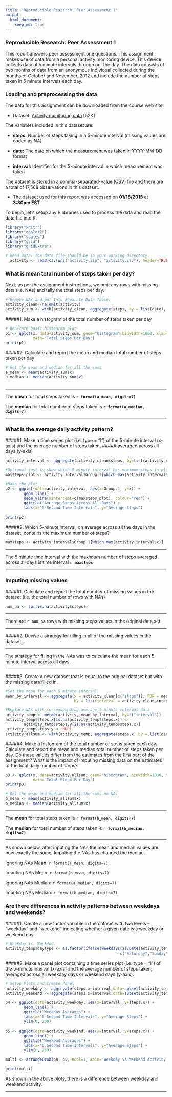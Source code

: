 ```yaml
---
title: "Reproducible Research: Peer Assessment 1"
output: 
  html_document:
    keep_md: true
---
```

### Reproducible Research: Peer Assessment 1
This report answers peer assessment one questions. This assignment makes use of data from a personal activity monitoring device. This device collects data at 5 minute intervals through out the day. The data consists of two months of data from an anonymous individual collected during the months of October and November, 2012 and include the number of steps taken in 5 minute intervals each day.

### Loading and preprocessing the data

The data for this assignment can be downloaded from the course web site:

- Dataset: [Activity monitoring data](https://d396qusza40orc.cloudfront.net/repdata/data/activity.zip) [52K]

The variables included in this dataset are:

- **steps:** Number of steps taking in a 5-minute interval (missing values are coded as NA)

- **date:** The date on which the measurement was taken in YYYY-MM-DD format

- **interval:** Identifier for the 5-minute interval in which measurement was taken

The dataset is stored in a comma-separated-value (CSV) file and there are a total of 17,568 observations in this dataset.

- The dataset used for this report was accessed on **01/18/2015** at **3:30pm EST**


To begin, let's setup any R libraries used to process the data and read the data file into R.


```r
library("knitr")
library("ggplot2")
library("scales")
library("grid")
library("gridExtra")

# Read Data. The data file should be in your working directory.
  activity <- read.csv(unz("activity.zip", "activity.csv"), header=TRUE)

```

### What is mean total number of steps taken per day?
Next, as per the assignment instructions, we omit any rows with missing data (i.e. NAs) and tally the total steps per day. 
```r
# Remove NAs and put Into Separate Data Table.
activity_clean<-na.omit(activity)
activity_sum <- with(activity_clean, aggregate(steps, by = list(date), sum))
```


#####1. Make a histogram of the total number of steps taken per day
```r
# Generate basic histogram plot
p1 <- qplot(x, data=activity_sum, geom="histogram",binwidth=1000, xlab="Interval", ylab="Count", 
            main="Total Steps Per Day")
print(p1)
```


#####2. Calculate and report the mean and median total number of steps taken per day
```r
# Get the mean and median for all the sums
a_mean <- mean(activity_sum$x)
a_median <- median(activity_sum$x)
 
```

_______________________________________________________________________
The **mean** for total steps taken is **`r format(a_mean, digits=7)`**


The **median** for total number of steps taken is **`r format(a_median, digits=7)`**

_______________________________________________________________________


### What is the average daily activity pattern?

#####1. Make a time series plot (i.e. type = "l") of the 5-minute interval (x-axis) and the average number of steps taken,
#####   averaged across all days (y-axis)

```r
activity_interval <- aggregate(activity_clean$steps, by=list(activity_clean$interval), FUN=mean)

#Optional just to show which 5 minute interval has maximum steps in plot
maxsteps_plot <- activity_interval$Group.1[which.max(activity_interval$x)]

#Make the plot
p2 <- ggplot(data=activity_interval, aes(x=Group.1, y=x)) + 
        geom_line() +
        geom_vline(xintercept=c(maxsteps_plot), colour="red") +
        ggtitle("Average Steps Across All Days") +
        labs(x="5 Second Time Intervals", y="Average Steps")
      
print(p2)
```

#####2. Which 5-minute interval, on average across all the days in the dataset, contains the maximum number of steps?

```r
maxsteps <- activity_interval$Group.1[which.max(activity_interval$x)]
```


_______________________________________________________________________
The 5 minute time interval with the maximum number of steps averaged across all days is time interval **`r maxsteps`**

_______________________________________________________________________

### Imputing missing values

#####1. Calculate and report the total number of missing values in the dataset (i.e. the total number of rows with NAs)
```r
num_na <- sum(is.na(activity$steps))
```

_______________________________________________________________________
There are **`r num_na`** rows with missing steps values in the original data set.

_______________________________________________________________________

#####2. Devise a strategy for filling in all of the missing values in the dataset. 

_______________________________________________________________________
The strategy for filling in the NAs was to calculate the mean for each 5 minute interval across all days.

_______________________________________________________________________

#####3. Create a new dataset that is equal to the original dataset but with the missing data filled in.
```r
#Get the mean for each 5 minute interval
mean_by_interval <- aggregate(x = activity_clean[c("steps")], FUN = mean, 
                              by = list(interval = activity_clean$interval))

#Replace NAs with corresoponding average 5 minute interval data
activity_temp <- merge(activity, mean_by_interval, by=c("interval"))
activity_temp$steps.x[is.na(activity_temp$steps.x)] <- 
        activity_temp$steps.y[is.na(activity_temp$steps.x)] 
activity_temp$steps.y <- NULL
activity_allsum <- with(activity_temp, aggregate(steps.x, by = list(date), sum))

```

#####4. Make a histogram of the total number of steps taken each day. 
Calculate and report the mean and median total number of steps taken per day. Do these values differ from the estimates from the first part of the assignment? What is the impact of imputing missing data on the estimates of the total daily number of steps?

```r
p3 <- qplot(x, data=activity_allsum, geom="histogram", binwidth=1000, xlab="Interval", ylab="Count", 
            main="Total Steps Per Day")
print(p3)

# Get the mean and median for all the sums no NAs
b_mean <- mean(activity_allsum$x)
b_median <- median(activity_allsum$x)

```

_______________________________________________________________________
The **mean** for total steps taken is **`r format(b_mean, digits=7)`**


The **median** for total number of steps taken is **`r format(b_median, digits=7)`**

_______________________________________________________________________

As shown below, after inputing the NAs the mean and median values are now exactly the same. Imputing the NAs has changed the  median. 


Ignoring NAs Mean:      `r format(a_mean, digits=7)`

Imputing NAs Mean:      `r format(b_mean, digits=7)`

 
Ignoring NAs Median:    `r format(a_median, digits=7)`

Imputing NAs Median:     `r format(b_median, digits=7)`


### Are there differences in activity patterns between weekdays and weekends?
#####1. Create a new factor variable in the dataset with two levels -- "weekday" and "weekend" indicating whether a given date is a weekday or weekend day.
```r
# Weekday vs. Weekend.
activity_temp$daytype <- as.factor(ifelse(weekdays(as.Date(activity_temp$date)) %in% 
                                                  c("Saturday","Sunday"), "Weekend", "Weekday")) 
```

#####2. Make a panel plot containing a time series plot (i.e. type = "l") of the 5-minute interval (x-axis) and the average number of steps taken, averaged across all weekday days or weekend days (y-axis).
```r

# Setup Plots and Create Panel 
activity_weekday <- aggregate(steps.x~interval,data=subset(activity_temp,daytype=="Weekday"),mean)
activity_weekend <- aggregate(steps.x~interval,data=subset(activity_temp,daytype=="Weekend"),mean)

p4 <- ggplot(data=activity_weekday, aes(x=interval, y=steps.x)) + 
        geom_line() +
        ggtitle("Weekday Averages") +
        labs(x="5 Second Time Intervals", y="Average Steps") +
        ylim(0, 250)
           
p5 <- ggplot(data=activity_weekend, aes(x=interval, y=steps.x)) + 
        geom_line() +
        ggtitle("Weekend Averages") +
        labs(x="5 Second Time Intervals", y="Average Steps") +
        ylim(0, 250)

multi <- arrangeGrob(p4, p5, ncol=1, main="Weekday vs Weekend Activity Comparison")

print(multi)

```

As shown in the above plots, there is a difference between weekday and weekend activity.  

_______________________________________________________________________

